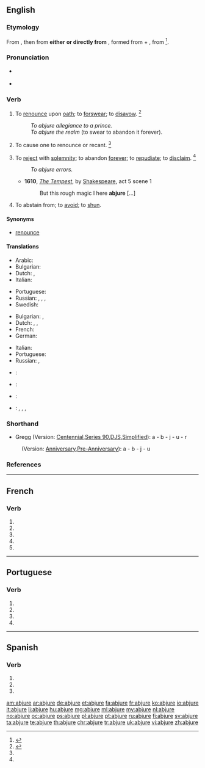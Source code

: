 {{also|abjuré}}
==English==

===Etymology===
From {{etyl|enm|en}} {{term|abjuren|lang=enm}}, then from '''either''' {{etyl|frm|en}} {{term|abiurer|abjurer|lang=frm}} '''or directly from''' {{etyl|la|en}} {{term|abiuro|abiūrō|deny upon oath|lang=la}}, formed from {{term|ab||from, away from|lang=la}} + {{term|iuro|iūro|swear or take an oath|lang=la}}, from {{term|ius|iūs|law, right, duty|lang=la}}<ref>{{reference-book|last = Dobbie|first = Elliott K.|coauthors = Dunmore, C. William, et al.|editor = Barnhart, Robert K.|title = Chambers Dictionary of Etymology|origyear = 1998|year = 2004|publisher = Chambers Harrap Publishers Ltd|location = Edinburgh, Scotland|isbn =0550142304|pages = 3}}</ref>.

===Pronunciation===
* {{a|US}} {{IPA|/æbˈdʒʊɹ/}}
* {{audio|en-us-abjure.ogg|Audio (US)}}

===Verb===
{{en-verb|abjur|ing}}

# {{context|transitive}} To [[renounce]] upon [[oath]]; to [[forswear]]; to [[disavow]]. {{defdate|First attested around 1350 to 1470.}}<ref name=SOED>{{reference-book|last =|first =|authorlink =|coauthors =|editor =Brown, Lesley|others =|title = The Shorter Oxford English Dictionary|origdate =|origyear = 1933|origmonth =|url =|format =|accessdate =|accessyear =|accessmonth =|edition = 5th|date =|year =2003|month =|publisher =Oxford University Press|location =Oxford, UK|language =|id =|doi =|isbn =978-0-19-860575-7|lccn =|ol =|pages =5|chapter =|chapterurl =|quote =}}</ref>
#: ''To abjure allegiance to a prince.''
#: ''To abjure the realm'' (to swear to abandon it forever).
# {{context|transitive|obsolete|historical}} To cause one to renounce or recant. {{defdate|First attested around 1350 to 1470.}}<ref name=SOED/>
# {{context|transitive}} To [[reject]] with [[solemnity]]; to abandon [[forever]]; to [[repudiate]]; to [[disclaim]]. {{defdate|First attested around 1350 to 1470.}}<ref name=SOED/>
#: ''To abjure errors.''
#* '''1610''', ''[[s:The Tempest|The Tempest]]'', by [[w:William Shakespeare|Shakespeare]], act 5 scene 1
#*: But this rough magic I here '''abjure''' [...]
# {{context|transitive}} To abstain from; to [[avoid]]; to [[shun]].

====Synonyms====
* [[renounce]]

====Translations====
{{trans-top|to renounce upon oath}}
* Arabic: {{t|ar|ارتد|tr=irtádda|alt=اِرْتَدَّ|sc=Arab}}
* Bulgarian: {{t-SOP|bg|[[отричам]] [[се]] [[под]] [[клетва]]|tr=otríčam se pod klétva}}
* Dutch: {{t|nl|afzweren}}, {{t-SOP|nl|[[verzaken]] [[aan]] een [[eed]]}}
* Italian: {{t+|it|abiurare}}
{{trans-mid}}
* Portuguese: {{t+|pt|abjurar}}
* Russian: {{t+|ru|отрекаться|tr=otrekátʹsja|sc=Cyrl}} {{impf}}, {{t+|ru|отречься|tr=otréčʹsja|sc=Cyrl}} {{pf.}}, {{t-SOP|ru|[[клятвенно]] [[отрекаться]]|tr=kljátvenno otrekátʹsja|sc=Cyrl}}, {{t-SOP|ru|[[отрицать]] [[под]] [[присяга|присягой]]|tr=otricátʹ pod prisjágoj|sc=Cyrl}}
* Swedish: {{t-|sv|avsvära}}
{{trans-bottom}}

{{trans-top|to renounce with solemnity}}
* Bulgarian: {{t|bg|отказвам|tr=otkázvam se|alt=отказвам се}}, {{t|bg|отхвърлям|tr=othvǎ̀rljam}}
* Dutch: {{t|nl|afzweren}}, {{t|nl|herroepen}}, {{qualifier|aan}} {{t|nl|verzaken}}
* French: {{t+|fr|abjurer}}
* German: {{qualifier|with dative}} {{t|de|abschwören}}
{{trans-mid}}
* Italian: {{t+|it|abiurare}}
* Portuguese: {{t+|pt|abjurar}}
* Russian: {{t+|ru|отказываться|tr=otkázyvatʹsja|sc=Cyrl}} {{impf}}, {{t+|ru|отказаться|tr=otkazátʹsja|sc=Cyrl}} {{pf.}}{{t-SOP|ru|[[торжественно]] [[отрекаться]]|tr=toržéstvenno otrekátʹsja|sc=Cyrl}}
{{trans-bottom}}

{{checktrans-top}}
* {{ttbc|ia}}: {{t|ia|abjurar}}
* {{ttbc|nov}}: {{t|nov|abjura}}
{{trans-mid}}
* {{ttbc|es}}: {{t|es|abjurar}}
* {{ttbc|vi}}: {{t|vi|tuyên bố bỏ}}, {{t|vi|nguyện bỏ}}, {{t|vi|rút lui}}, {{t|vi|thề bỏ}}
{{trans-bottom}}

===Shorthand===
* Gregg (Version: [http://en.wikipedia.org/wiki/Gregg_Shorthand#Centennial_Gregg_Shorthand Centennial],[http://en.wikipedia.org/wiki/Gregg_Shorthand#Series_90_Gregg_Shorthand Series 90],[http://en.wikipedia.org/wiki/Gregg_Shorthand#Diamond_Jubilee_Gregg_Shorthand DJS],[http://en.wikipedia.org/wiki/Gregg_Shorthand#Simplified_Gregg_Shorthand Simplified]): a - b - j - u - r
: (Version: [http://en.wikipedia.org/wiki/Gregg_Shorthand#Anniversary_Gregg_Shorthand Anniversary],[http://en.wikipedia.org/wiki/Gregg_Shorthand#Pre-Anniversary_Gregg_Shorthand Pre-Anniversary]): a - b - j - u

===References===
<references/>

----

==French==

===Verb===
{{fr-verb-form}}

# {{conjugation of|abjurer||1|s|pres|ind|lang=fr}}
# {{conjugation of|abjurer||3|s|pres|ind|lang=fr}}
# {{conjugation of|abjurer||1|s|pres|sub|lang=fr}}
# {{conjugation of|abjurer||1|s|pres|sub|lang=fr}}
# {{conjugation of|abjurer||2|s|imp|lang=fr}}

----

==Portuguese==

===Verb===
{{pt-verb-form}}

# {{pt-verb form of|abjurar|ar|subjunctive|present|singular|first}}
# {{pt-verb form of|abjurar|ar|subjunctive|present|singular|third}}
# {{pt-verb form of|abjurar|ar|imperative|affirmative|singular|third|}}
# {{pt-verb form of|abjurar|ar|imperative|negative|singular|third|}}

----

==Spanish==

===Verb===
{{es-verb-form|abjurar}}

# {{es-verb form of|ending=ar|mood=subjunctive|tense=present|pers=1|number=singular|abjurar}}
# {{es-verb form of|ending=ar|mood=subjunctive|tense=present|pers=2|formal=yes|number=singular|abjurar}}
# {{es-verb form of|ending=ar|mood=subjunctive|tense=present|pers=3|number=singular|abjurar}}

[[am:abjure]]
[[ar:abjure]]
[[de:abjure]]
[[et:abjure]]
[[fa:abjure]]
[[fr:abjure]]
[[ko:abjure]]
[[io:abjure]]
[[it:abjure]]
[[li:abjure]]
[[hu:abjure]]
[[mg:abjure]]
[[ml:abjure]]
[[my:abjure]]
[[nl:abjure]]
[[no:abjure]]
[[oc:abjure]]
[[ps:abjure]]
[[pl:abjure]]
[[pt:abjure]]
[[ru:abjure]]
[[fi:abjure]]
[[sv:abjure]]
[[ta:abjure]]
[[te:abjure]]
[[th:abjure]]
[[chr:abjure]]
[[tr:abjure]]
[[uk:abjure]]
[[vi:abjure]]
[[zh:abjure]]